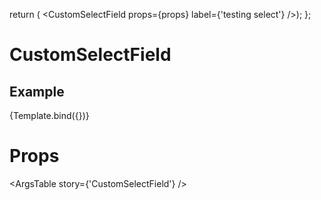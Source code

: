 
  return (
    <CustomSelectField
    props={props}
    label={'testing select'}
  />);
};

<Meta
  title='Components/CustomSelectField'
  component={CustomSelectField}
/>

# CustomSelectField
<Description of={CustomSelectField}/>

## Example
<Canvas>
  <Story name='CustomSelectField'>
    {Template.bind({})}
  </Story>
</Canvas>

# Props
<ArgsTable story={'CustomSelectField'} />